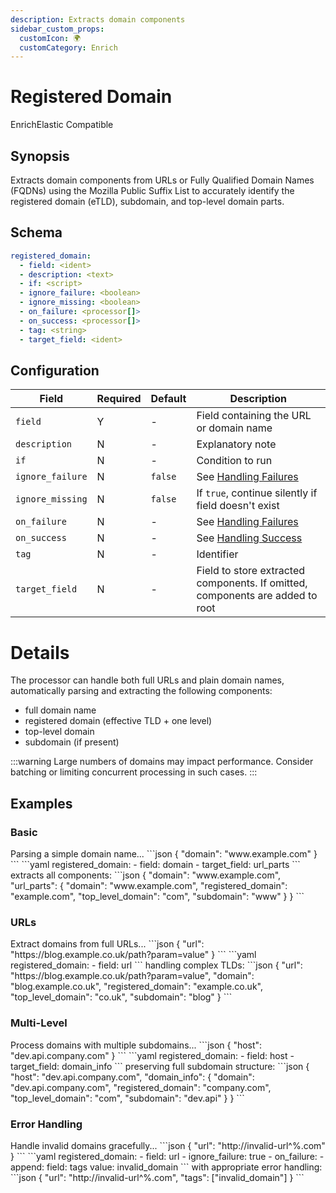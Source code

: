 ```yaml
---
description: Extracts domain components
sidebar_custom_props: 
  customIcon: 🌍
  customCategory: Enrich
---
```


# Registered Domain

<span className="theme-doc-version-badge badge badge--primary">Enrich</span><span className="theme-doc-version-badge badge badge--secondary">Elastic Compatible</span>

## Synopsis

Extracts domain components from URLs or Fully Qualified Domain Names (FQDNs) using the Mozilla Public Suffix List to accurately identify the registered domain (eTLD), subdomain, and top-level domain parts.

## Schema

```yaml {2}
registered_domain:
  - field: <ident>
  - description: <text>
  - if: <script>
  - ignore_failure: <boolean>
  - ignore_missing: <boolean>
  - on_failure: <processor[]>
  - on_success: <processor[]>
  - tag: <string>
  - target_field: <ident>
```

## Configuration

|Field|Required|Default|Description|
|---|---|---|---|
|`field`|Y|-|Field containing the URL or domain name|
|`description`|N|-|Explanatory note|
|`if`|N|-|Condition to run|
|`ignore_failure`|N|`false`|See [Handling Failures](../handling-failures.mdx)|
|`ignore_missing`|N|`false`|If `true`, continue silently if field doesn't exist|
|`on_failure`|N|-|See [Handling Failures](../handling-failures.mdx)|
|`on_success`|N|-|See [Handling Success](../handling-success.mdx)|
|`tag`|N|-|Identifier|
|`target_field`|N|-|Field to store extracted components. If omitted, components are added to root|

# Details

The processor can handle both full URLs and plain domain names, automatically parsing and extracting the following components:

- full domain name
- registered domain (effective TLD + one level)
- top-level domain
- subdomain (if present)

:::warning
Large numbers of domains may impact performance. Consider batching or limiting concurrent processing in such cases.
:::

## Examples

### Basic

<ExampleGrid>
  <CommentCol>
    Parsing a simple domain name...
  </CommentCol>
  <CodeCol>
    ```json
    {
      "domain": "www.example.com"
    }
    ```
    ```yaml
    registered_domain:
      - field: domain
      - target_field: url_parts
    ```
  </CodeCol>
  <CommentCol>
    extracts all components:
  </CommentCol>
  <CodeCol>
    ```json
    {
      "domain": "www.example.com",
      "url_parts": {
        "domain": "www.example.com",
        "registered_domain": "example.com",
        "top_level_domain": "com",
        "subdomain": "www"
      }
    }
    ```
  </CodeCol>
</ExampleGrid>

### URLs

<ExampleGrid>
  <CommentCol>
    Extract domains from full URLs...
  </CommentCol>
  <CodeCol>
    ```json
    {
      "url": "https://blog.example.co.uk/path?param=value"
    }
    ```
    ```yaml
    registered_domain:
      - field: url
    ```
  </CodeCol>
  <CommentCol>
    handling complex TLDs:
  </CommentCol>
  <CodeCol>
    ```json
    {
      "url": "https://blog.example.co.uk/path?param=value",
      "domain": "blog.example.co.uk",
      "registered_domain": "example.co.uk",
      "top_level_domain": "co.uk",
      "subdomain": "blog"
    }
    ```
  </CodeCol>
</ExampleGrid>

### Multi-Level

<ExampleGrid>
  <CommentCol>
    Process domains with multiple subdomains...
  </CommentCol>
  <CodeCol>
    ```json
    {
      "host": "dev.api.company.com"
    }
    ```
    ```yaml
    registered_domain:
      - field: host
      - target_field: domain_info
    ```
  </CodeCol>
  <CommentCol>
    preserving full subdomain structure:
  </CommentCol>
  <CodeCol>
    ```json
    {
      "host": "dev.api.company.com",
      "domain_info": {
        "domain": "dev.api.company.com",
        "registered_domain": "company.com",
        "top_level_domain": "com",
        "subdomain": "dev.api"
      }
    }
    ```
  </CodeCol>
</ExampleGrid>

### Error Handling

<ExampleGrid>
  <CommentCol>
    Handle invalid domains gracefully...
  </CommentCol>
  <CodeCol>
    ```json
    {
      "url": "http://invalid-url^%.com"
    }
    ```
    ```yaml
    registered_domain:
      - field: url
      - ignore_failure: true
      - on_failure:
          - append:
              field: tags
              value: invalid_domain
    ```
  </CodeCol>
  <CommentCol>
    with appropriate error handling:
  </CommentCol>
  <CodeCol>
    ```json
    {
      "url": "http://invalid-url^%.com",
      "tags": ["invalid_domain"]
    }
    ```
  </CodeCol>
</ExampleGrid>
